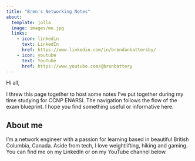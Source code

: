 ---
title: "Bren's Networking Notes"
about:
  template: jolla
  image: images/me.jpg
  links:
    - icon: linkedin
      text: LinkedIn
      href: https://www.linkedin.com/in/brendanbattersby/
    - icon: youtube
      text: YouTube
      href: https://www.youtube.com/@brunbattery
---

Hi all,

I threw this page together to host some notes I've put together during my time studying for CCNP ENARSI. The navigation follows the flow of the exam blueprint. I hope you find something useful or informative here.

## About me
I'm a network engineer with a passion for learning based in beautiful British Columbia, Canada. Aside from tech, I love weightlifting, hiking and gaming. You can find me on my LinkedIn or on my YouTube channel below.
